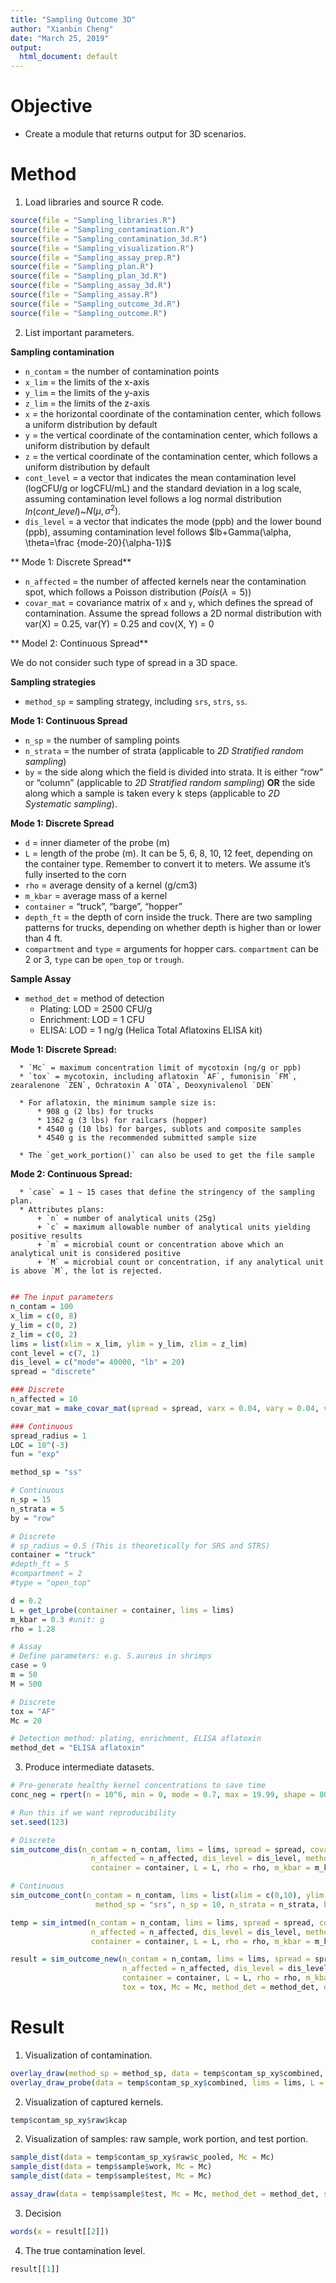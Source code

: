 ```yaml
---
title: "Sampling Outcome 3D"
author: "Xianbin Cheng"
date: "March 25, 2019"
output:
  html_document: default
---
```


# Objective

  * Create a module that returns output for 3D scenarios.
  
# Method

1. Load libraries and source R code.

```r
source(file = "Sampling_libraries.R")
source(file = "Sampling_contamination.R")
source(file = "Sampling_contamination_3d.R")
source(file = "Sampling_visualization.R")
source(file = "Sampling_assay_prep.R")
source(file = "Sampling_plan.R")
source(file = "Sampling_plan_3d.R")
source(file = "Sampling_assay_3d.R")
source(file = "Sampling_assay.R")
source(file = "Sampling_outcome_3d.R")
source(file = "Sampling_outcome.R")
```

2. List important parameters.

**Sampling contamination**

  * `n_contam` = the number of contamination points  
  * `x_lim` = the limits of the x-axis  
  * `y_lim` = the limits of the y-axis  
  * `z_lim` = the limits of the z-axis
  * `x` = the horizontal coordinate of the contamination center, which follows a uniform distribution by default
  * `y` = the vertical coordinate of the contamination center, which follows a uniform distribution by default
  * `z` = the vertical coordinate of the contamination center, which follows a uniform distribution by default
  * `cont_level` = a vector that indicates the mean contamination level (logCFU/g or logCFU/mL) and the standard deviation in a log scale, assuming contamination level follows a log normal distribution $ln(cont\_level)$~$N(\mu, \sigma^2)$. 
  * `dis_level` = a vector that indicates the mode (ppb) and the lower bound (ppb), assuming contamination level follows $lb+Gamma(\alpha, \theta=\frac {mode-20}{\alpha-1})$

  ** Mode 1: Discrete Spread** 

  * `n_affected` = the number of affected kernels near the contamination spot, which follows a Poisson distribution ($Pois(\lambda = 5)$)   
  * `covar_mat` = covariance matrix of `x` and `y`, which defines the spread of contamination. Assume the spread follows a 2D normal distribution with var(X) = 0.25, var(Y) = 0.25 and cov(X, Y) = 0   

  ** Model 2: Continuous Spread**

  We do not consider such type of spread in a 3D space. 

**Sampling strategies**

  * `method_sp` = sampling strategy, including `srs`, `strs`, `ss`.

  **Mode 1: Continuous Spread**

  * `n_sp` = the number of sampling points
  * `n_strata` = the number of strata (applicable to *2D Stratified random sampling*)
  * `by` = the side along which the field is divided into strata. It is either "row" or "column" (applicable to *2D Stratified random sampling*) **OR** the side along which a sample is taken every k steps (applicable to *2D Systematic sampling*).

  **Mode 1: Discrete Spread**   

  * `d` = inner diameter of the probe (m)
  * `L` = length of the probe (m). It can be 5, 6, 8, 10, 12 feet, depending on the container type. Remember to convert it to meters. We assume it's fully inserted to the corn
  * `rho` = average density of a kernel (g/cm3)
  * `m_kbar` = average mass of a kernel
  * `container` = "truck", "barge", "hopper"
  * `depth_ft` = the depth of corn inside the truck. There are two sampling patterns for trucks, depending on whether depth is higher than or lower than 4 ft.
  * `compartment` and `type` = arguments for hopper cars. `compartment` can be 2 or 3, `type` can be `open_top` or `trough`.
  
**Sample Assay**

  * `method_det` = method of detection  
      + Plating: LOD = 2500 CFU/g  
      + Enrichment: LOD = 1 CFU 
      + ELISA: LOD = 1 ng/g (Helica Total Aflatoxins ELISA kit)  
  
  **Mode 1: Discrete Spread:**  
  
      * `Mc` = maximum concentration limit of mycotoxin (ng/g or ppb)
      * `tox` = mycotoxin, including aflatoxin `AF`, fumonisin `FM`, zearalenone `ZEN`, Ochratoxin A `OTA`, Deoxynivalenol `DEN`
      
      * For aflatoxin, the minimum sample size is: 
          * 908 g (2 lbs) for trucks
          * 1362 g (3 lbs) for railcars (hopper)
          * 4540 g (10 lbs) for barges, sublots and composite samples
          * 4540 g is the recommended submitted sample size
    
      * The `get_work_portion()` can also be used to get the file sample
  
  **Mode 2: Continuous Spread:**  
  
      * `case` = 1 ~ 15 cases that define the stringency of the sampling plan.  
      * Attributes plans:  
          + `n` = number of analytical units (25g)  
          + `c` = maximum allowable number of analytical units yielding positive results  
          + `m` = microbial count or concentration above which an analytical unit is considered positive  
          + `M` = microbial count or concentration, if any analytical unit is above `M`, the lot is rejected.
        
```r
## The input parameters
n_contam = 100
x_lim = c(0, 8)
y_lim = c(0, 2)
z_lim = c(0, 2)
lims = list(xlim = x_lim, ylim = y_lim, zlim = z_lim)
cont_level = c(7, 1)
dis_level = c("mode"= 40000, "lb" = 20)
spread = "discrete"

### Discrete
n_affected = 10
covar_mat = make_covar_mat(spread = spread, varx = 0.04, vary = 0.04, varz = 0.04, covxy = 0, covxz = 0, covyz = 0)

### Continuous
spread_radius = 1
LOC = 10^(-3)
fun = "exp"

method_sp = "ss"

# Continuous
n_sp = 15
n_strata = 5
by = "row"

# Discrete
# sp_radius = 0.5 (This is theoretically for SRS and STRS)
container = "truck"
#depth_ft = 5
#compartment = 2
#type = "open_top"

d = 0.2 
L = get_Lprobe(container = container, lims = lims)
m_kbar = 0.3 #unit: g
rho = 1.28

# Assay
# Define parameters: e.g. S.aureus in shrimps
case = 9
m = 50
M = 500

# Discrete
tox = "AF"
Mc = 20

# Detection method: plating, enrichment, ELISA aflatoxin
method_det = "ELISA aflatoxin"
```

3. Produce intermediate datasets.

```r
# Pre-generate healthy kernel concentrations to save time
conc_neg = rpert(n = 10^6, min = 0, mode = 0.7, max = 19.99, shape = 80)
```

```r
# Run this if we want reproducibility
set.seed(123)
```

```r
# Discrete
sim_outcome_dis(n_contam = n_contam, lims = lims, spread = spread, covar_mat = covar_mat, 
                  n_affected = n_affected, dis_level = dis_level, method_sp = method_sp, sp_radius = d/2, 
                  container = container, L = L, rho = rho, m_kbar = m_kbar, conc_neg = conc_neg, tox = tox, Mc = Mc, method_det = method_det, diag = TRUE)

# Continuous
sim_outcome_cont(n_contam = n_contam, lims = list(xlim = c(0,10), ylim = c(0,10)), spread = "continuous", spread_radius = 1, 
                   method_sp = "srs", n_sp = 10, n_strata = n_strata, by = by, LOC = LOC, fun = fun, case = case, m = m, M = M, method_det = method_det)
```

```r
temp = sim_intmed(n_contam = n_contam, lims = lims, spread = spread, covar_mat = covar_mat, 
                  n_affected = n_affected, dis_level = dis_level, method_sp = method_sp, sp_radius = d/2, 
                  container = container, L = L, rho = rho, m_kbar = m_kbar, conc_neg = conc_neg, tox = tox)

result = sim_outcome_new(n_contam = n_contam, lims = lims, spread = spread, covar_mat = covar_mat,
                         n_affected = n_affected, dis_level = dis_level, method_sp = method_sp, sp_radius = d/2,
                         container = container, L = L, rho = rho, m_kbar = m_kbar, conc_neg = conc_neg, 
                         tox = tox, Mc = Mc, method_det = method_det, diag = TRUE)
```


# Result

1. Visualization of contamination.

```r
overlay_draw(method_sp = method_sp, data = temp$contam_sp_xy$combined, spread = spread, xlim = lims$xlim, ylim = lims$ylim)
overlay_draw_probe(data = temp$contam_sp_xy$combined, lims = lims, L = L)
```

2. Visualization of captured kernels.

```r
temp$contam_sp_xy$raw$kcap
```


2. Visualization of samples: raw sample, work portion, and test portion.

```r
sample_dist(data = temp$contam_sp_xy$raw$c_pooled, Mc = Mc)
sample_dist(data = temp$sample$work, Mc = Mc)
sample_dist(data = temp$sample$test, Mc = Mc)
```

```r
assay_draw(data = temp$sample$test, Mc = Mc, method_det = method_det, spread = spread)
```

3. Decision

```r
words(x = result[[2]])
```

4. The true contamination level.

```r
result[[1]]
```



